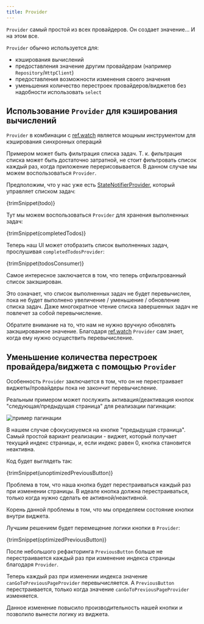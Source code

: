 ```yaml
---
title: Provider
---
```



`Provider` самый простой из всех провайдеров. Он создает значение... И на этом все.

`Provider` обычно используется для:

- кэширования вычислений
- предоставления значение другим провайдерам (например `Repository`/`HttpClient`)
- предоставления возможности изменения своего значения
- уменьшения количество перестроек провайдеров/виджетов без надобности использовать `select`

## Использование `Provider` для кэширования вычислений

`Provider` в комбинации с [ref.watch] является мощным инструментом
для кэширования синхронных операций

Примером может быть фильтрация списка задач.
Т. к. фильтрация списка может быть достаточно затратной, не стоит фильтровать
список каждый раз, когда приложение перерисовывается.
В данном случае мы можем воспользоваться `Provider`.

Предположим, что у нас уже есть [StateNotifierProvider], который управляет
списком задач:

<CodeBlock>{trimSnippet(todo)}</CodeBlock>

Тут мы можем воспользоваться `Provider` для хранения выполненных задач:

<CodeBlock>{trimSnippet(completedTodos)}</CodeBlock>

Теперь наш UI может отобразить список выполненных задач, прослушивая `completedTodosProvider`:

<CodeBlock>{trimSnippet(todosConsumer)}</CodeBlock>

Самое интересное заключается в том, что теперь отфильтрованный список закэширован.

Это означает, что список выполненных задач не будет перевычислен, пока
не будет выполнено увеличение / уменьшение / обновление списка задач. Даже многократное
чтение списка завершенных задач не повлечет за собой перевычисление.

Обратите внимание на то, что нам не нужно вручную обновлять закэшированное значение.
Благодаря [ref.watch] `Provider` сам знает, когда ему нужно осуществить перевычисление.

## Уменьшение количества перестроек провайдера/виджета с помощью `Provider`

Особенность `Provider` заключается в том, что он не перестраивает виджеты/провайдеры
пока не закончит перевычисление.

Реальным примером может послужить активация/деактивация кнопок "следующая/предыдущая страница"
для реализации пагинации:

![пример пагинации](https://user-images.githubusercontent.com/134939/47580830-31263a00-d950-11e8-9b61-0eaddab2709e.png)

В нашем случае сфокусируемся на кнопке "предыдущая страница".
Самый простой вариант реализации - виджет, который получает текущий индекс
страницы, и, если индекс равен 0, кнопка становится неактивна.

Код будет выглядеть так:

<CodeBlock>{trimSnippet(unoptimizedPreviousButton)}</CodeBlock>

Проблема в том, что наша кнопка будет перестраиваться каждый раз при изменении страницы.
В идеале кнопка должна перестраиваться, только когда нужно сделать ее активной/неактивной.

Корень данной проблемы в том, что мы определяем состояние кнопки внутри виджета.

Лучшим решением будет перемещение логики кнопки в `Provider`:

<CodeBlock>{trimSnippet(optimizedPreviousButton)}</CodeBlock>

После небольшого рефакторинга `PreviousButton` больше не перестраивается каждый раз
при изменение индекса страницы благодаря `Provider`.

Теперь каждый раз при изменении индекса значение `canGoToPreviousPageProvider`
перевычисляется. А `PreviousButton` перестраивается, только когда
значение `canGoToPreviousPageProvider` изменяется.

Данное изменение повысило производительность нашей кнопки и позволило вынести
логику из виджета.

[ref.watch]: ../concepts/reading#using-refwatch-to-observe-a-provider
[statenotifierprovider]: ./state_notifier_provider
